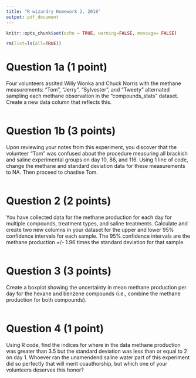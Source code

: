 ```yaml
---
title: "R wizardry Homework 2, 2018"
output: pdf_document
---
```


```r
knitr::opts_chunk$set(echo = TRUE, warning=FALSE, message= FALSE)
```


```r
rm(list=ls(all=TRUE))


```


# Question 1a (1 point) 
Four volunteers assited Willy Wonka and Chuck Norris with the methane measurements: “Tom”, “Jerry”, “Sylvester”, and “Tweety” alternated sampling each methane observation in the “compounds_stats" dataset. Create a new data column that reflects this. 

```r


```


# Question 1b (3 points)
Upon reviewing your notes from this experiment, you discover that the volunteer “Tom” was confused about the procedure measuring all brackish and saline experimental groups on day 10, 86, and 116. Using 1 line of code, change the methane and standard deviation data for these measurements to NA. Then proceed to chastise Tom.

```r


```



# Question 2 (2 points)
You have collected data for the methane production for each day for multiple compounds, treatment types, and saline treatments. Calculate and create two new columns in your dataset for the upper and lower 95% confidence intervals for each sample. The 95% confidence intervals are the methane production +/- 1.96 times the standard deviation for that sample.

```r



```


# Question 3 (3 points)
Create a boxplot showing the uncertainty in mean 
methane production per day for the hexane and benzene compounds (i.e., 
combine the methane production for both compounds).

```r


```


# Question 4 (1 point)
Using R code, find the indices for where in the data methane production was greater than 3.5 but the standard deviation was less than or equal to 2 on day 1. Whoever ran the unamendend saline water part of this experiment did so perfectly that will merit coauthorship, but which one of your volunteers deserves this honor?

```r


```

